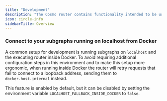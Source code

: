 ```yaml
---
title: "Development"
description: "The Cosmo router contains functionality intended to be used to assist the development of the router and/or subgraphs that are connected through the router. Most of these features should not be enabled for production, since they could impact performance in negative ways."
icon: circle-info
sidebarTitle: Overview
---
```


### Connect to your subgraphs running on localhost from Docker

A common setup for development is running subgraphs on `localhost` and the executing router inside Docker. To avoid requiring additional configuration steps in this environment and to make this setup more ergonomic, when running inside Docker the router will retry requests that fail to connect to a loopback address, sending them to `docker.host.internal` instead.

This feature is enabled by default, but it can be disabled by setting the environment variable `LOCALHOST_FALLBACK_INSIDE_DOCKER` to `false`.


